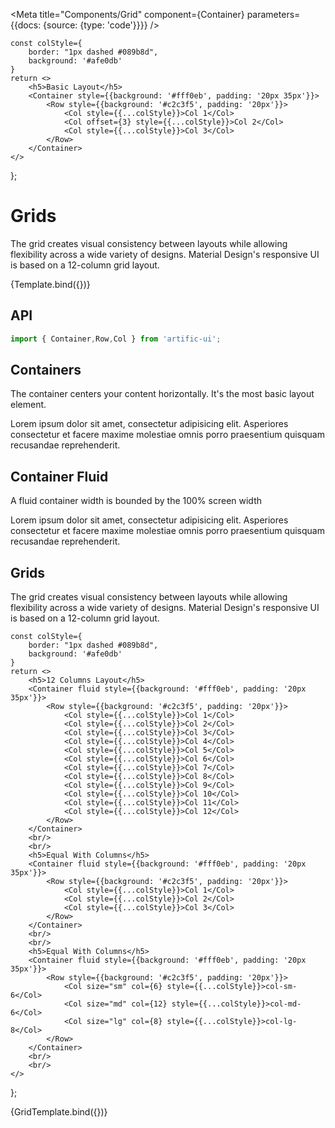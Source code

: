 

<Meta
	title="Components/Grid"
	component={Container}
	parameters={{docs: {source: {type: 'code'}}}}
/>

	const colStyle={
		border: "1px dashed #089b8d",
		background: '#afe0db'
	}
	return <>
		<h5>Basic Layout</h5>
		<Container style={{background: '#fff0eb', padding: '20px 35px'}}>
			<Row style={{background: '#c2c3f5', padding: '20px'}}>
				<Col style={{...colStyle}}>Col 1</Col>
				<Col offset={3} style={{...colStyle}}>Col 2</Col>
				<Col style={{...colStyle}}>Col 3</Col>
			</Row>
		</Container>
	</>
};

# Grids

The grid creates visual consistency between layouts while allowing flexibility across a wide variety of designs. Material Design's responsive UI is based on a 12-column grid layout.

<div>
	<div name="Default">{Template.bind({})}</div>
</div>

## API

```jsx
import { Container,Row,Col } from 'artific-ui';
```



## Containers

The container centers your content horizontally. It's the most basic layout element.

<div>
	<div name="Containers">
		<Container style={{background: '#f1f1f1', padding: '20px', height: 100}}>
			<p>Lorem ipsum dolor sit amet, consectetur adipisicing elit. Asperiores consectetur et facere maxime
				molestiae omnis porro praesentium quisquam recusandae reprehenderit.</p>
		</Container>
	</div>
</div>


## Container Fluid

A fluid container width is bounded by the 100% screen width

<div>
	<div name="Container Fluid">
		<Container fluid={true} style={{background: '#f1f1f1', padding: '20px', height: 100}}>
			<p>Lorem ipsum dolor sit amet, consectetur adipisicing elit. Asperiores consectetur et facere maxime
				molestiae omnis porro praesentium quisquam recusandae reprehenderit.</p>
		</Container>
	</div>
</div>


## Grids

The grid creates visual consistency between layouts while allowing flexibility across a wide variety of designs. Material Design's responsive UI is based on a 12-column grid layout.

	const colStyle={
		border: "1px dashed #089b8d",
		background: '#afe0db'
	}
	return <>
		<h5>12 Columns Layout</h5>
		<Container fluid style={{background: '#fff0eb', padding: '20px 35px'}}>
			<Row style={{background: '#c2c3f5', padding: '20px'}}>
				<Col style={{...colStyle}}>Col 1</Col>
				<Col style={{...colStyle}}>Col 2</Col>
				<Col style={{...colStyle}}>Col 3</Col>
				<Col style={{...colStyle}}>Col 4</Col>
				<Col style={{...colStyle}}>Col 5</Col>
				<Col style={{...colStyle}}>Col 6</Col>
				<Col style={{...colStyle}}>Col 7</Col>
				<Col style={{...colStyle}}>Col 8</Col>
				<Col style={{...colStyle}}>Col 9</Col>
				<Col style={{...colStyle}}>Col 10</Col>
				<Col style={{...colStyle}}>Col 11</Col>
				<Col style={{...colStyle}}>Col 12</Col>
			</Row>
		</Container>
		<br/>
		<br/>
		<h5>Equal With Columns</h5>
		<Container fluid style={{background: '#fff0eb', padding: '20px 35px'}}>
			<Row style={{background: '#c2c3f5', padding: '20px'}}>
				<Col style={{...colStyle}}>Col 1</Col>
				<Col style={{...colStyle}}>Col 2</Col>
				<Col style={{...colStyle}}>Col 3</Col>
			</Row>
		</Container>
		<br/>
		<br/>
		<h5>Equal With Columns</h5>
		<Container fluid style={{background: '#fff0eb', padding: '20px 35px'}}>
			<Row style={{background: '#c2c3f5', padding: '20px'}}>
				<Col size="sm" col={6} style={{...colStyle}}>col-sm-6</Col>
				<Col size="md" col={12} style={{...colStyle}}>col-md-6</Col>
				<Col size="lg" col={8} style={{...colStyle}}>col-lg-8</Col>
			</Row>
		</Container>
		<br/>
		<br/>
	</>
};

<div>
	<div name="Grids">
		{GridTemplate.bind({})}
	</div>
</div>


